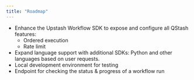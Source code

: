 ```yaml
---
title: "Roadmap"
---
```


- Enhance the Upstash Workflow SDK to expose and configure all QStash features:
  - Ordered execution
  - Rate limit
- Expand language support with additional SDKs: Python and other languages based on user requests.
- Local development environment for testing
- Endpoint for checking the status & progress of a workflow run
